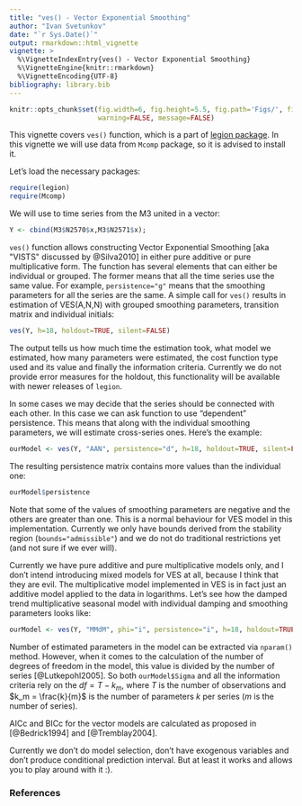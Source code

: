 ```yaml
---
title: "ves() - Vector Exponential Smoothing"
author: "Ivan Svetunkov"
date: "`r Sys.Date()`"
output: rmarkdown::html_vignette
vignette: >
  %\VignetteIndexEntry{ves() - Vector Exponential Smoothing}
  %\VignetteEngine{knitr::rmarkdown}
  %\VignetteEncoding{UTF-8}
bibliography: library.bib
---
```


```r
knitr::opts_chunk$set(fig.width=6, fig.height=5.5, fig.path='Figs/', fig.show='hold',
                      warning=FALSE, message=FALSE)
```

This vignette covers `ves()` function, which is a part of [legion package](legion.html). In this vignette we will use data from `Mcomp` package, so it is advised to install it.

Let's load the necessary packages:

```r
require(legion)
require(Mcomp)
```

We will use to time series from the M3 united in a vector:
```r
Y <- cbind(M3$N2570$x,M3$N2571$x);
```

`ves()` function allows constructing Vector Exponential Smoothing [aka "VISTS" discussed by @Silva2010] in either pure additive or pure multiplicative form. The function has several elements that can either be individual or grouped. The former means that all the time series use the same value. For example, `persistence="g"` means that the smoothing parameters for all the series are the same. A simple call for `ves()` results in estimation of VES(A,N,N) with grouped smoothing parameters, transition matrix and individual initials:
```r
ves(Y, h=18, holdout=TRUE, silent=FALSE)
```

The output tells us how much time the estimation took, what model we estimated, how many parameters were estimated, the cost function type used and its value and finally the information criteria. Currently we do not provide error measures for the holdout, this functionality will be available with newer releases of `legion`.

In some cases we may decide that the series should be connected with each other. In this case we can ask function to use "dependent" persistence. This means that along with the individual smoothing parameters, we will estimate cross-series ones. Here's the example:
```r
ourModel <- ves(Y, "AAN", persistence="d", h=18, holdout=TRUE, silent=FALSE)
```

The resulting persistence matrix contains more values than the individual one:
```r
ourModel$persistence
```

Note that some of the values of smoothing parameters are negative and the others are greater than one. This is a normal behaviour for VES model in this implementation. Currently we only have bounds derived from the stability region (`bounds="admissible"`) and we do not do traditional restrictions yet (and not sure if we ever will).

Currently we have pure additive and pure multiplicative models only, and I don't intend introducing mixed models for VES at all, because I think that they are evil. The multiplicative model implemented in VES is in fact just an additive model applied to the data in logarithms. Let's see how the damped trend multiplicative seasonal model with individual damping and smoothing parameters looks like:
```r
ourModel <- ves(Y, "MMdM", phi="i", persistence="i", h=18, holdout=TRUE)
```

Number of estimated parameters in the model can be extracted via `nparam()` method. However, when it comes to the calculation of the number of degrees of freedom in the model, this value is divided by the number of series [@Lutkepohl2005]. So both `ourModel$Sigma` and all the information criteria rely on the $df = T - k_m$, where $T$ is the number of observations and $k_m = \frac{k}{m}$ is the number of parameters $k$ per series ($m$ is the number of series).

AICc and BICc for the vector models are calculated as proposed in [@Bedrick1994] and [@Tremblay2004].

Currently we don't do model selection, don't have exogenous variables and don't produce conditional prediction interval. But at least it works and allows you to play around with it :).

### References
